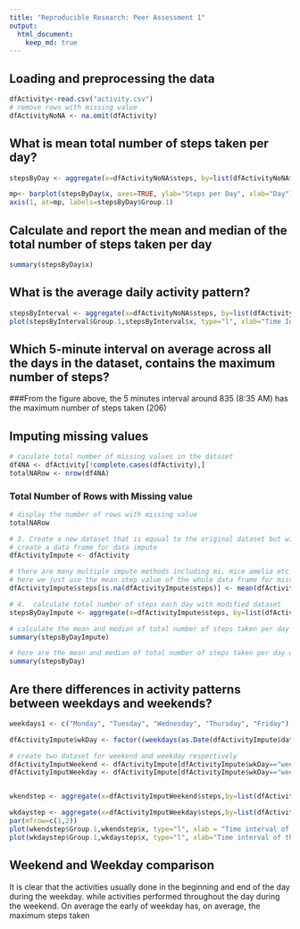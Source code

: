 ```yaml
---
title: "Reproducible Research: Peer Assessment 1"
output: 
  html_document:
    keep_md: true
---
```



## Loading and preprocessing the data
```r
dfActivity<-read.csv("activity.csv")
# remove rows with missing value
dfActivityNoNA <- na.omit(dfActivity)
```



## What is mean total number of steps taken per day?
```r
stepsByDay <- aggregate(x=dfActivityNoNA$steps, by=list(dfActivityNoNA$date), FUN=sum)

mp<- barplot(stepsByDay$x, axes=TRUE, ylab="Steps per Day", xlab="Day")
axis(1, at=mp, labels=stepsByDay$Group.1)

```

## Calculate and report the mean and median of the total number of steps taken per day

```r
summary(stepsByDay$x)

```

## What is the average daily activity pattern?
```r
stepsByInterval <- aggregate(x=dfActivityNoNA$steps, by=list(dfActivityNoNA$interval), FUN=mean)
plot(stepsByInterval$Group.1,stepsByInterval$x, type="l", xlab="Time Interval in Military Format",ylab="Steps in every 5 minutes interval" )
```


## Which 5-minute interval on average across all the days in the dataset, contains the maximum number of steps?
###From the figure above, the 5 minutes interval around 835 (8:35 AM) has the maximum number of steps taken (206)

## Imputing missing values
```r
# caculate total number of missing values in the dataset
df4NA <- dfActivity[!complete.cases(dfActivity),]
totalNARow <- nrow(df4NA)
```

### Total Number of Rows with Missing value
```r
# display the number of rows with missing value
totalNARow
```

```r
# 3. Create a new dataset that is equual to the original dataset but with the missing data filled in
# create a data frame for data impute
dfActivityImpute <- dfActivity

# there are many multiple impute methods including mi, mice amelia etc. 
# here we just use the mean step value of the whole data frame for missing value
dfActivityImpute$steps[is.na(dfActivityImpute$steps)] <- mean(dfActivityImpute$steps, na.rm=TRUE)

# 4.  calculate total number of steps each day with modified dataset
stepsByDayImpute <- aggregate(x=dfActivityImpute$steps, by=list(dfActivityImpute$date), FUN=sum)

# calculate the mean and median of total number of steps taken per day with the imputed dataset
summary(stepsByDayImpute)

# here are the mean and median of total number of steps taken per day with non-modified dataset
summary(stepsByDay)


```



## Are there differences in activity patterns between weekdays and weekends?
```r
weekdays1 <- c("Monday", "Tuesday", "Wednesday", "Thursday", "Friday")

dfActivityImpute$wkDay <- factor((weekdays(as.Date(dfActivityImpute$date)) %in% weekdays1), levels=c(FALSE, TRUE), labels=c("weekend", "weekday"))

# create two dataset for weekend and weekday respectively
dfActivityImputWeekend <- dfActivityImpute[dfActivityImpute$wkDay=="weekend",]
dfActivityImputWeekday <- dfActivityImpute[dfActivityImpute$wkDay=="weekday",]


wkendstep <- aggregate(x=dfActivityImputWeekend$steps,by=list(dfActivityImputWeekend$interval), FUN=mean)

wkdaystep <- aggregate(x=dfActivityImputWeekday$steps,by=list(dfActivityImputWeekday$interval), FUN=mean)
par(mfrow=c(1,2))
plot(wkendstep$Group.1,wkendstep$x, type="l", xlab = "Time interval of the day in Military format", ylab="Steps taken per interval", main="Steps taken in the weekend")
plot(wkdaystep$Group.1,wkdaystep$x, type="l", xlab="Time interval of the day in Military format", ylab="Steps taken per interval", main="Steps taken in the weekday")
```

## Weekend and Weekday comparison
It is clear that the activities usually done in the beginning and end of the day during the weekday.
while activities performed throughout the day during the weekend.  On average the early of weekday has,
on average, the maximum steps taken
